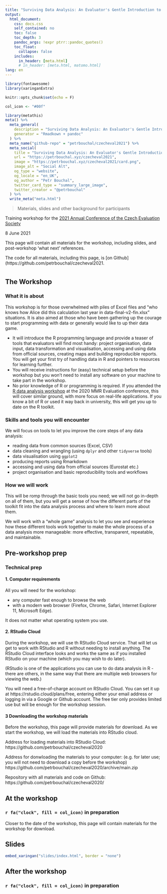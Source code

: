 ```yaml
---
title: "Surviving Data Analysis: An Evaluator's Gentle Introduction to R"
output:
  html_document:
    css: docs.css
    self_contained: no
    toc: false
    toc_depth: 3
    pandoc_args: !expr ptrr::pandoc_quotes()
    toc_float:
      collapse: false
    includes:
      in_header: [meta.html]
      # in_header: [meta.html, matomo.html]
lang: en
---
```


```r
library(fontawesome)
library(xaringanExtra)

knitr::opts_chunk$set(echo = F)

col_icon <- "#00f"
```


```r
library(metathis)
meta() %>%
  meta_general(
    description = "Surviving Data Analysis: An Evaluator's Gentle Introduction to R",
    generator = "Rmadkown + pandoc"
  ) %>% 
  meta_name("github-repo" = "petrbouchal/czecheval2021") %>% 
  meta_social(
    title = "Surviving Data Analysis: An Evaluator's Gentle Introduction to R",
    url = "https://petrbouchal.xyz/czecheval2021",
    image = "https://petrbouchal.xyz/czecheval2021/card.png",
    image_alt = "Social Alt",
    og_type = "website",
    og_locale = "en_UK",
    og_author = "Petr Bouchal",
    twitter_card_type = "summary_large_image",
    twitter_creator = "@petrbouchal"
  ) %>% 
  write_meta("meta.html")
```

> Materials, slides and other background for participants

Training workshop for the [2021 Annual Conference of the Czech Evaluation Society](https://czecheval.cz/cs/Konference/Konference-CES-2021)

8 June 2021

This page will contain all materials for the workshop, including slides, and post-workshop 'what next' references. 

The code for all materials, including this page, is [on Github](https://github.com/petrbouchal/czecheval2021.

# {.tabset}

## The Workshop

### What it is about

This workshop is for those overwhelmed with piles of Excel files and “who knows how Alice did this calculation last year in data-final-v2-fin.xlsx” situations. It is also aimed at those who have been gathering up the courage to start programming with data or generally would like to up their data game.

- It will introduce the R programming language and provide a teaser of tools that evaluators will find most handy: project organisation, data input, data transformation and visualisation, accessing and using data from official sources, creating maps and building reproducible reports. You will get your first try of handling data in R and pointers to resources for learning further.
- You will receive instructions for (easy) technical setup before the workshop but you won’t need to install any software on your machine to take part in the workshop.
- No prior knowledge of R or programming is required. If you attended the [R data analysis workshop](https://petrbouchal.xyz/eval2020) at the 2020 MMR Evaluation conference, this will cover similar ground, with more focus on real-life applications. If you know a bit of R or used it way back in university, this will get you up to date on the R toolkit.

### Skills and tools you will encounter

We will focus on tools to let you improve the core steps of any data analysis:

- reading data from common sources (Excel, CSV)
- data cleaning and wrangling (using `dplyr` and other `tidyverse` tools)
- data visualisation using `ggplot2`
- producing reports using Rmarkdown
- accessing and using data from official sources (Eurostat etc.)
- project organisation and basic reproducibility tools and workflows

### How we will work

This will be romp through the basic tools you need; we will not go in-depth on all of them, but you will get a sense of how the different parts of the toolkit fit into the data analysis process and where to learn more about them.

We will work with a "whole game" analysis to let you see and experience how these different tools work together to make the whole process of a data analysis more manageable: more effective, transparent, repeatable, and maintainable.

## Pre-workshop prep


### Technical prep

#### 1. Computer requirements

All you will need for the workshop:

- any computer fast enough to browse the web
- with a modern web browser (Firefox, Chrome, Safari, Internet Explorer 11, Microsoft Edge).

It does not matter what operating system you use.

#### 2. RStudio Cloud

During the workshop, we will use th RStudio Cloud service.
That will let us get to work with RStudio and R without needing to install anything. The RStudio Cloud interface looks and works the same as if you installed RStudio on your machine (which you may wish to do later). 

(RStudio is one of the applications you can use to do data analysis in R - there are others, in the same way that there are multiple web browsers for viewing the web.)

You will need a free-of-charge account on RStudio Cloud. You can set it up at https://rstudio.cloud/plans/free, entering either your email address or logging in via a Google or Github account. The free tier only provides limited use but will be enough for the workshop session.

#### 3 Downloading the workshop materials

Before the workshop, this page will provide materials for download. As we start the workshop, we will load the materials into RStudio cloud.

Address for loading materials into RStudio Cloud: https://github.com/petrbouchal/czecheval2020

Address for donwloading the materials to your computer: (e.g. for later use; you will not need to download a copy before the workshop) https://github.com/petrbouchal/czecheval2020/archive/main.zip

Repository with all materials and code on Github: https://github.com/petrbouchal/czecheval2020/

## At the workshop

### `r fa("clock", fill = col_icon)` in preparation

Closer to the date of the workshop, this page will contain materials for the workshop for download.

## Slides 

```r
embed_xaringan("slides/index.html", border = "none")
```


## After the workshop

### `r fa("clock", fill = col_icon)` in preparation

